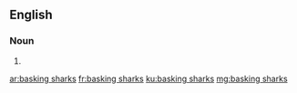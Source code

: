 ==English==

===Noun===
{{head|en|plural}}

# {{plural of|basking shark|lang=en}}

[[ar:basking sharks]]
[[fr:basking sharks]]
[[ku:basking sharks]]
[[mg:basking sharks]]